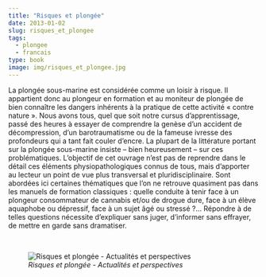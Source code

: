 ```yaml
---
title: "Risques et plongée"
date: 2013-01-02
slug: risques_et_plongee
tags:
  - plongee
  - francais
type: book
image: img/risques_et_plongee.jpg
---
```


La plongée sous-marine est considérée comme un loisir à risque.
Il appartient donc au plongeur en formation et au moniteur de plongée de bien connaître les dangers inhérents à la pratique de cette activité « contre nature ».
Nous avons tous, quel que soit notre cursus d’apprentissage, passé des heures à essayer de comprendre la genèse d’un accident de décompression, d’un barotraumatisme ou de la fameuse ivresse des profondeurs qui a tant fait couler d’encre.
La plupart de la littérature portant sur la plongée sous-marine insiste – bien heureusement – sur ces problématiques.
L’objectif de cet ouvrage n’est pas de reprendre dans le détail ces éléments physiopathologiques connus de tous, mais d’apporter au lecteur un point de vue plus transversal et pluridisciplinaire.
Sont abordées ici certaines thématiques que l’on ne retrouve quasiment pas dans les manuels de formation classiques : quelle conduite à tenir face à un plongeur consommateur de cannabis et/ou de drogue dure, face à un élève aquaphobe ou dépressif, face à un sujet âgé ou stressé ?…
Répondre à de telles questions nécessite d’expliquer sans juger, d’informer sans effrayer, de mettre en garde sans dramatiser.

<br>

![_Risques et plongée - Actualités et perspectives_](img/risques_et_plongee.jpg)
